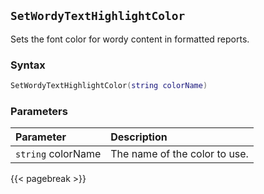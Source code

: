 ## `SetWordyTextHighlightColor`

Sets the font color for wordy content in formatted reports\index{highlighted reports!fonts}.

### Syntax {-}

``` .lua
SetWordyTextHighlightColor(string colorName)
```

### Parameters {-}

**Parameter** | **Description**
| :-- | :-- |
|`string` colorName | The name of the color to use. |

{{< pagebreak >}}